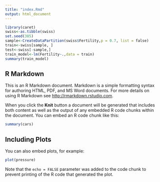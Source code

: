 ```yaml
---
title: "index.Rmd"
output: html_document
---
```


```r
library(caret)
swiss<-as.tibble(swiss)
set.seed(385)
sample<-CreateDataPartition(swiss$Fertility,p = 0.7, list = false)
train<-swiss[sample, ]
test<-swiss[-sample,]
train_model<-lm(Fertility~.,data = train)
summary(train_model)

```

## R Markdown

This is an R Markdown document. Markdown is a simple formatting syntax for authoring HTML, PDF, and MS Word documents. For more details on using R Markdown see <http://rmarkdown.rstudio.com>.

When you click the **Knit** button a document will be generated that includes both content as well as the output of any embedded R code chunks within the document. You can embed an R code chunk like this:

```r
summary(cars)
```

## Including Plots

You can also embed plots, for example:

```r
plot(pressure)
```

Note that the `echo = FALSE` parameter was added to the code chunk to prevent printing of the R code that generated the plot.

